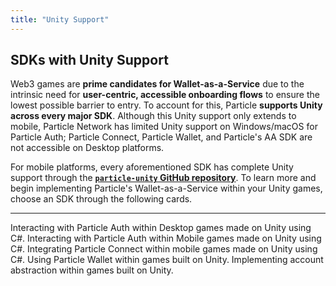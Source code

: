 ```yaml
---
title: "Unity Support"
---
```


## SDKs with Unity Support

Web3 games are **prime candidates for Wallet-as-a-Service** due to the intrinsic need for **user-centric, accessible onboarding flows** to ensure the lowest possible barrier to entry. To account for this, Particle **supports Unity across every major SDK**. Although this Unity support only extends to mobile, Particle Network has limited Unity support on Windows/macOS for Particle Auth; Particle Connect, Particle Wallet, and Particle's AA SDK are not accessible on Desktop platforms. 

For mobile platforms, every aforementioned SDK has complete Unity support through the **[`particle-unity` GitHub repository](https://github.com/Particle-Network/particle-unity)**. To learn more and begin implementing Particle's Wallet-as-a-Service within your Unity games, choose an SDK through the following cards.

***

<CardGroup cols={2}>
  <Card title="Particle Auth (Desktop)" href="/api-reference/auth/desktop-sdks/unity">
    Interacting with Particle Auth within Desktop games made on Unity using C#.
  </Card>
    <Card title="Particle Auth (Mobile)" href="/api-reference/auth/mobile-sdks/unity">
    Interacting with Particle Auth within Mobile games made on Unity using C#.
  </Card>
  <Card title="Particle Connect" href="/api-reference/connect/mobile/unity">
    Integrating Particle Connect within mobile games made on Unity using C#.
  </Card>
   <Card title="Particle Wallet" href="/api-reference/wallet/mobile/unity">
    Using Particle Wallet within games built on Unity.
  </Card>
     <Card title="Account Abstraction" href="/api-reference/aa/sdks/mobile/unity">
    Implementing account abstraction within games built on Unity.
  </Card>
</CardGroup>
